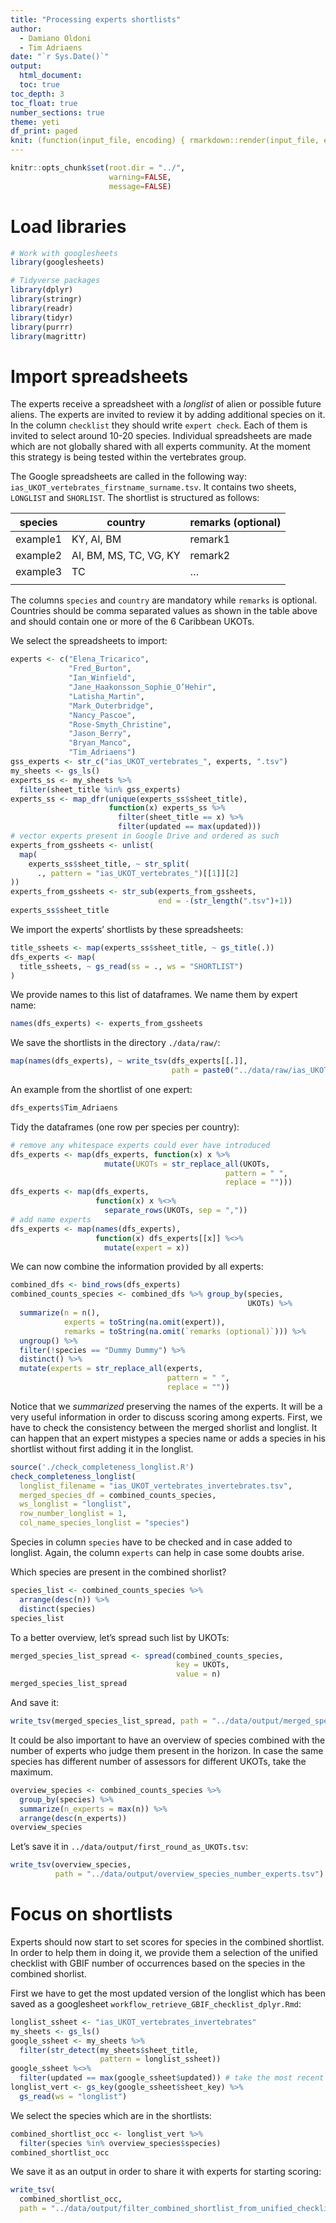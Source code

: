 ```yaml
---
title: "Processing experts shortlists"
author: 
  - Damiano Oldoni
  - Tim Adriaens
date: "`r Sys.Date()`"
output:
  html_document:
  toc: true
toc_depth: 3
toc_float: true
number_sections: true
theme: yeti
df_print: paged
knit: (function(input_file, encoding) { rmarkdown::render(input_file, encoding = encoding, output_file = paste0("../docs/",sub(".Rmd", ".html", basename(input_file))))})
---
```

  
```r
knitr::opts_chunk$set(root.dir = "../",
                      warning=FALSE, 
                      message=FALSE)
```

# Load libraries

```r
# Work with googlesheets
library(googlesheets)

# Tidyverse packages
library(dplyr)
library(stringr)
library(readr)
library(tidyr)
library(purrr)
library(magrittr)
```

# Import spreadsheets

The experts receive a spreadsheet with a *longlist* of alien or possible future aliens. The experts are invited to review it by adding additional species on it. In the column `checklist` they should write `expert check`. Each of them is  invited to select around 10-20 species. Individual spreadsheets are made which are not globally shared with all experts community. At the moment this strategy is being tested within the vertebrates group.

The Google spreadsheets are called  in the following way: `ias_UKOT_vertebrates_firstname_surname.tsv`. It contains two sheets, `LONGLIST` and `SHORLIST`. The shortlist is structured as follows:

|species|country|remarks (optional)|
| --- | --- | --- |
|   example1   |   KY, AI, BM   |   remark1   |
|   example2   |   AI, BM, MS, TC, VG, KY|   remark2   |
|   example3   |   TC   |   ...   |
|    |    |    |

The columns `species` and  `country` are mandatory while `remarks` is optional.
Countries should be comma separated values as shown in the table above and should contain one or more of the 6 Caribbean UKOTs.

We select the spreadsheets to import:

```r
experts <- c("Elena_Tricarico",
             "Fred_Burton",
             "Ian_Winfield",
             "Jane_Haakonsson_Sophie_O’Hehir",
             "Latisha_Martin",
             "Mark_Outerbridge",
             "Nancy_Pascoe",
             "Rose-Smyth_Christine",
             "Jason_Berry",
             "Bryan_Manco",
             "Tim_Adriaens")
gss_experts <- str_c("ias_UKOT_vertebrates_", experts, ".tsv")
my_sheets <- gs_ls()
experts_ss <- my_sheets %>% 
  filter(sheet_title %in% gss_experts)
experts_ss <- map_dfr(unique(experts_ss$sheet_title), 
                      function(x) experts_ss %>% 
                        filter(sheet_title == x) %>%
                        filter(updated == max(updated)))
# vector experts present in Google Drive and ordered as such
experts_from_gssheets <- unlist(
  map(
    experts_ss$sheet_title, ~ str_split(
      ., pattern = "ias_UKOT_vertebrates_")[[1]][2]
))
experts_from_gssheets <- str_sub(experts_from_gssheets, 
                                 end = -(str_length(".tsv")+1))
experts_ss$sheet_title
```

We import the experts' shortlists by these spreadsheets:

```r
title_ssheets <- map(experts_ss$sheet_title, ~ gs_title(.))
dfs_experts <- map(
  title_ssheets, ~ gs_read(ss = ., ws = "SHORTLIST")
)
```

We provide names to this list of dataframes. We name them by expert name:

```r
names(dfs_experts) <- experts_from_gssheets
```


We save the shortlists in the directory `./data/raw/`:

```r
map(names(dfs_experts), ~ write_tsv(dfs_experts[[.]], 
                                    path = paste0("../data/raw/ias_UKOT_vertebrates_", ., ".tsv")))
```

An example from the shortlist of one expert:

```r
dfs_experts$Tim_Adriaens
```


Tidy the dataframes (one row per species per country):

```r
# remove any whitespace experts could ever have introduced
dfs_experts <- map(dfs_experts, function(x) x %>%
                     mutate(UKOTs = str_replace_all(UKOTs, 
                                                pattern = " ",
                                                replace = "")))
dfs_experts <- map(dfs_experts, 
                   function(x) x %<>% 
                     separate_rows(UKOTs, sep = ","))
# add name experts
dfs_experts <- map(names(dfs_experts),
                   function(x) dfs_experts[[x]] %<>%
                     mutate(expert = x))
```

We can now combine the information provided by all experts:

```r
combined_dfs <- bind_rows(dfs_experts)
combined_counts_species <- combined_dfs %>% group_by(species, 
                                                     UKOTs) %>%
  summarize(n = n(), 
            experts = toString(na.omit(expert)),
            remarks = toString(na.omit(`remarks (optional)`))) %>%
  ungroup() %>%
  filter(!species == "Dummy Dummy") %>%
  distinct() %>%
  mutate(experts = str_replace_all(experts, 
                                   pattern = " ",
                                   replace = ""))
```

Notice that we *summarized* preserving the names of the experts. It will be a very useful information in order to discuss scoring among experts. First, we have to check the consistency between the merged shorlist and longlist. It can happen that an expert mistypes a species name or adds a species in his shortlist without first adding it in the longlist.

```r
source('./check_completeness_longlist.R')
check_completeness_longlist(
  longlist_filename = "ias_UKOT_vertebrates_invertebrates.tsv", 
  merged_species_df = combined_counts_species, 
  ws_longlist = "longlist", 
  row_number_longlist = 1,
  col_name_species_longlist = "species")
```

Species in column `species` have to be checked and in case added to longlist. Again, the column `experts` can help in case some doubts arise.

Which species are present in the combined shorlist?

```r
species_list <- combined_counts_species %>%
  arrange(desc(n)) %>%
  distinct(species)
species_list
```

To a better overview, let's spread such list by UKOTs:

```r
merged_species_list_spread <- spread(combined_counts_species, 
                                     key = UKOTs,
                                     value = n)
merged_species_list_spread
```

And save it:

```r
write_tsv(merged_species_list_spread, path = "../data/output/merged_species_list_spread.tsv")
```

It could be also important to have an overview of species combined with the number of experts who judge them present in the horizon. In case the same species has different number of assessors for different UKOTs, take the maximum.

```r
overview_species <- combined_counts_species %>% 
  group_by(species) %>% 
  summarize(n_experts = max(n)) %>%
  arrange(desc(n_experts))
overview_species
```

Let's save it in `../data/output/first_round_as_UKOTs.tsv`:

```r
write_tsv(overview_species,
          path = "../data/output/overview_species_number_experts.tsv")
```

# Focus on shortlists

Experts should now start to set scores for species in the combined shortlist. In order to help them in doing it, we provide them a selection of the unified checklist with GBIF number of occurrences based on the species in the combined shorlist. 

First we have to get the most updated version of the longlist which has been saved as a googlesheet `workflow_retrieve_GBIF_checklist_dplyr.Rmd`:

```r
longlist_ssheet <- "ias_UKOT_vertebrates_invertebrates"
my_sheets <- gs_ls()
google_ssheet <- my_sheets %>% 
  filter(str_detect(my_sheets$sheet_title, 
                    pattern = longlist_ssheet))
google_ssheet %<>%
  filter(updated == max(google_ssheet$updated)) # take the most recent version
longlist_vert <- gs_key(google_ssheet$sheet_key) %>% 
  gs_read(ws = "longlist")
```

We select the species which are in the shortlists:

```r
combined_shortlist_occ <- longlist_vert %>%
  filter(species %in% overview_species$species)
combined_shortlist_occ
```

We save it as an output in order to share it with experts for starting scoring:

```r
write_tsv(
  combined_shortlist_occ, 
  path = "../data/output/filter_combined_shortlist_from_unified_checklist.tsv")
```
